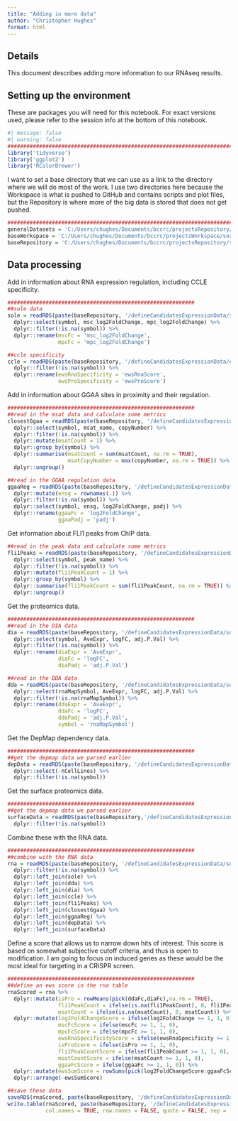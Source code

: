 ```yaml
---
title: "Adding in more data"
author: "Christopher Hughes"
format: html
---
```


## Details

This document describes adding more information to our RNAseq results.

## Setting up the environment

These are packages you will need for this notebook. For exact versions used, please refer to the session info at the bottom of this notebook.

```r
#| message: false
#| warning: false
##########################################################################################
library('tidyverse')
library('ggplot2')
library('RColorBrewer')
```

I want to set a base directory that we can use as a link to the directory where we will do most of the work. I use two directories here because the Workspace is what is pushed to GitHub and contains scripts and plot files, but the Repository is where more of the big data is stored that does not get pushed.

```r
##########################################################################################
generalDatasets = 'C:/Users/chughes/Documents/bccrc/projectsRepository/generalDatasets'
baseWorkspace = 'C:/Users/chughes/Documents/bccrc/projectsWorkspace/sorensenLab/relatedToEwsCrisprManuscript'
baseRepository = 'C:/Users/chughes/Documents/bccrc/projectsRepository/sorensenLab/relatedToEwsCrisprManuscript'
```

## Data processing

Add in information about RNA expression regulation, including CCLE specificity.

```r
###########################################################
##sole data
sole = readRDS(paste(baseRepository, '/defineCandidatesExpressionData/soleInducedEwsRnaSeq/datasetOutputs/dataset_deseq2_mscAndMpcDeData.rds', sep = '')) %>%
  dplyr::select(symbol, msc_log2FoldChange, mpc_log2FoldChange) %>%
  dplyr::filter(!is.na(symbol)) %>%
  dplyr::rename(mscFc = 'msc_log2FoldChange',
                mpcFc = 'mpc_log2FoldChange')

##ccle specificity
ccle = readRDS(paste(baseRepository, '/defineCandidatesExpressionData/ccleDepMapRnaseq/dataset_rnaAndProteinSpecificityScores.rds', sep = '')) %>%
  dplyr::filter(!is.na(symbol)) %>%
  dplyr::rename(ewsRnaSpecificity = 'ewsRnaScore',
                ewsProSpecificity = 'ewsProScore')
```

Add in information about GGAA sites in proximity and their regulation.

```r
###########################################################
##read in the msat data and calculate some metrics
closestGgaa = readRDS(paste(baseRepository, '/defineCandidatesExpressionData/sorensenFindingGgaaRepeats/datasetOutputs/dataset_msatsImprovedAssignment.rds',sep='')) %>%
  dplyr::select(symbol, msat_name, copyNumber) %>%
  dplyr::filter(!is.na(symbol)) %>%
  dplyr::mutate(msatCount = 1) %>%
  dplyr::group_by(symbol) %>%
  dplyr::summarise(msatCount = sum(msatCount, na.rm = TRUE), 
                   msatCopyNumber = max(copyNumber, na.rm = TRUE)) %>%
  dplyr::ungroup()

##read in the GGAA regulation data
ggaaReg = readRDS(paste(baseRepository, '/defineCandidatesExpressionData/takGgaaTargetingRnaSeq/datasetOutputs/dataset_deseq2_a673_gfp-a673_krab.rds',sep='')) %>%
  dplyr::mutate(ensg = rownames(.)) %>%
  dplyr::filter(!is.na(symbol)) %>%
  dplyr::select(symbol, ensg, log2FoldChange, padj) %>%
  dplyr::rename(ggaaFc = 'log2FoldChange',
                ggaaPadj = 'padj')
```

Get information about FLI1 peaks from ChIP data.

```r
##read in the peak data and calculate some metrics
fli1Peaks = readRDS(paste(baseRepository, '/defineCandidatesExpressionData/aynaudChipSeq/datasetOutputs/dataset_SRR8832674ImprovedAssignment.rds',sep='')) %>%
  dplyr::select(symbol, peak_name) %>%
  dplyr::filter(!is.na(symbol)) %>%
  dplyr::mutate(fli1PeakCount = 1) %>%
  dplyr::group_by(symbol) %>%
  dplyr::summarise(fli1PeakCount = sum(fli1PeakCount, na.rm = TRUE)) %>%
  dplyr::ungroup()
```

Get the proteomics data.

```r
###########################################################
##read in the DIA data
dia = readRDS(paste(baseRepository, '/defineCandidatesExpressionData/sorensenEwsA673ProteomicsDia/datasetOutputs/dataset_deqmsMbr_day0-day7.rds',sep='')) %>%
  dplyr::select(symbol, AveExpr, logFC, adj.P.Val) %>%
  dplyr::filter(!is.na(symbol)) %>%
  dplyr::rename(diaExpr = 'AveExpr',
                diaFc = 'logFC',
                diaPadj = 'adj.P.Val')

##read in the DDA data
dda = readRDS(paste(baseRepository, '/defineCandidatesExpressionData/sorensenEwsA673Proteomics/datasetOutputs/dataset_deqms_day0-day7.rds',sep='')) %>%
  dplyr::select(rnaMapSymbol, AveExpr, logFC, adj.P.Val) %>%
  dplyr::filter(!is.na(rnaMapSymbol)) %>%
  dplyr::rename(ddaExpr = 'AveExpr',
                ddaFc = 'logFC',
                ddaPadj = 'adj.P.Val',
                symbol = 'rnaMapSymbol')
```

Get the DepMap dependency data.

```r
###########################################################
##get the depmap data we parsed earlier
depData = readRDS(paste(baseRepository, '/defineCandidatesExpressionData/ccleDepMapCrispr/dataset_depmapDependencyEwingOnly.rds', sep = '')) %>%
  dplyr::select(-nCellLines) %>%
  dplyr::filter(!is.na(symbol))
```

Get the surface proteomics data.

```r
###########################################################
##get the depmap data we parsed earlier
surfaceData = readRDS(paste(baseRepository,'/defineCandidatesExpressionData/sorensenSurfaceData/datasetOutputs/dataset_surfaceProteinRanks.rds',sep='')) %>%
  dplyr::filter(!is.na(symbol))
```



Combine these with the RNA data.

```r
###########################################################
##combine with the RNA data
rna = readRDS(paste(baseRepository, '/defineCandidatesExpressionData/sorensenEwsA673RnaSeq/datasetOutputs/dataset_day0vs7EwsRegulationAssignments.rds', sep = '')) %>%
  dplyr::filter(!is.na(symbol)) %>%
  dplyr::left_join(sole) %>%
  dplyr::left_join(dda) %>%
  dplyr::left_join(dia) %>%
  dplyr::left_join(ccle) %>%
  dplyr::left_join(fli1Peaks) %>%
  dplyr::left_join(closestGgaa) %>%
  dplyr::left_join(ggaaReg) %>%
  dplyr::left_join(depData) %>%
  dplyr::left_join(surfaceData)
```

Define a score that allows us to narrow down hits of interest. This score is based on somewhat subjective cutoff criteria, and thus is open to modification. I am going to focus on induced genes as these would be the most ideal for targeting in a CRISPR screen.

```r
###########################################################
##define an ews score in the rna table
rnaScored = rna %>%
  dplyr::mutate(isPro = rowMeans(pick(ddaFc,diaFc),na.rm = TRUE),
                fli1PeakCount = ifelse(is.na(fli1PeakCount), 0, fli1PeakCount),
                msatCount = ifelse(is.na(msatCount), 0, msatCount)) %>%
  dplyr::mutate(log2FoldChangeScore = ifelse(log2FoldChange >= 1, 1, 0),
                mscFcScore = ifelse(mscFc >= 1, 1, 0),
                mpcFcScore = ifelse(mpcFc >= 1, 1, 0),
                ewsRnaSpecificityScore = ifelse(ewsRnaSpecificity >= 1, 1, 0),
                isProScore = ifelse(isPro >= 1, 1, 0),
                fli1PeakCountScore = ifelse(fli1PeakCount >= 1, 1, 0),
                msatCountScore = ifelse(msatCount >= 1, 1, 0),
                ggaaFcScore = ifelse(ggaaFc >= 1, 1, 0)) %>%
  dplyr::mutate(ewsSumScore = rowSums(pick(log2FoldChangeScore:ggaaFcScore), na.rm = TRUE)) %>%
  dplyr::arrange(-ewsSumScore)

##save these data
saveRDS(rnaScored, paste(baseRepository, '/defineCandidatesExpressionData/sorensenEwsA673RnaSeq/datasetOutputs/dataset_ewsCrisprTargets.rds',sep=''))
write.table(rnaScored, paste(baseRepository, '/defineCandidatesExpressionData/sorensenEwsA673RnaSeq/datasetOutputs/dataset_ewsCrisprTargets.tsv',sep=''),
            col.names = TRUE, row.names = FALSE, quote = FALSE, sep = '\t')
```










